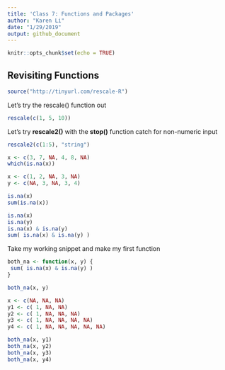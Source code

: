 ```yaml
---
title: 'Class 7: Functions and Packages'
author: "Karen Li"
date: "1/29/2019"
output: github_document
---
```


```r
knitr::opts_chunk$set(echo = TRUE)
```

## Revisiting Functions

```r
source("http://tinyurl.com/rescale-R")
```

Let's try the rescale() function out

```r
rescale(c(1, 5, 10))
```

Let's try **rescale2()** with the **stop()** function catch for non-numeric input

```r
rescale2(c(1:5), "string")
```

```r
x <- c(3, 7, NA, 4, 8, NA)
which(is.na(x))
```

```r
x <- c(1, 2, NA, 3, NA)
y <- c(NA, 3, NA, 3, 4)

is.na(x)
sum(is.na(x))
```

```r
is.na(x)
is.na(y)
is.na(x) & is.na(y)
sum( is.na(x) & is.na(y) )
```

Take my working snippet and make my first function
```r
both_na <- function(x, y) {
 sum( is.na(x) & is.na(y) )
}

both_na(x, y)
```

```r
x <- c(NA, NA, NA)
y1 <- c( 1, NA, NA)
y2 <- c( 1, NA, NA, NA)
y3 <- c( 1, NA, NA, NA, NA)
y4 <- c( 1, NA, NA, NA, NA, NA)

both_na(x, y1)
both_na(x, y2)
both_na(x, y3)
both_na(x, y4)
```

